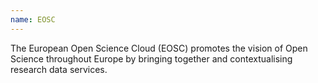```yaml
---
name: EOSC
---
```

The European Open Science Cloud (EOSC) promotes the vision of Open Science throughout Europe by bringing together and contextualising research data services.
